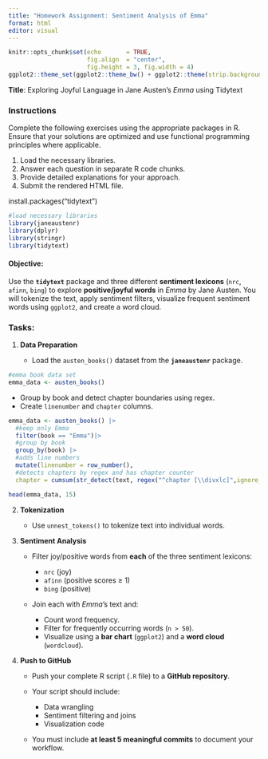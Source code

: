 ```yaml
---
title: "Homework Assignment: Sentiment Analysis of Emma"
format: html
editor: visual
---
```


```r
knitr::opts_chunk$set(echo       = TRUE, 
                      fig.align  = "center",
                      fig.height = 3, fig.width = 4)
ggplot2::theme_set(ggplot2::theme_bw() + ggplot2::theme(strip.background = ggplot2::element_rect(fill = "white")))
```

**Title**: Exploring Joyful Language in Jane Austen’s *Emma* using Tidytext


### **Instructions**


Complete the following exercises using the appropriate packages in R. Ensure that your solutions are optimized and use functional programming principles where applicable.

1.  Load the necessary libraries.
2.  Answer each question in separate R code chunks.
3.  Provide detailed explanations for your approach.
4.  Submit the rendered HTML file.

install.packages("tidytext")

```r
#load necessary libraries
library(janeaustenr)   
library(dplyr)         
library(stringr)       
library(tidytext)  

```

####  **Objective**:

Use the **`tidytext`** package and three different **sentiment lexicons** (`nrc`, `afinn`, `bing`) to explore **positive/joyful words** in *Emma* by Jane Austen. You will tokenize the text, apply sentiment filters, visualize frequent sentiment words using `ggplot2`, and create a word cloud.


### **Tasks**:

1. **Data Preparation** 

   * Load the `austen_books()` dataset from the **`janeaustenr`** package.
   
```r
#emma book data set
emma_data <- austen_books()

```

   * Group by book and detect chapter boundaries using regex.
   * Create `linenumber` and `chapter` columns.
   
```r
emma_data <- austen_books() |>
  #keep only Emma
  filter(book == "Emma")|>
  #group by book
  group_by(book) |> 
  #adds line numbers
  mutate(linenumber = row_number(),
  #detects chapters by regex and has chapter counter
  chapter = cumsum(str_detect(text, regex("^chapter [\\divxlc]",ignore_case = TRUE)))) 

head(emma_data, 15)
```

2. **Tokenization** 

   * Use `unnest_tokens()` to tokenize text into individual words.
   

3. **Sentiment Analysis** 

   * Filter joy/positive words from **each** of the three sentiment lexicons:

     * `nrc` (joy)
     * `afinn` (positive scores ≥ 1)
     * `bing` (positive)
   * Join each with *Emma*'s text and:

     * Count word frequency.
     * Filter for frequently occurring words (`n > 50`).
     * Visualize using a **bar chart** (`ggplot2`) and a **word cloud** (`wordcloud`).

4. **Push to GitHub** 

   * Push your complete R script (`.R` file) to a **GitHub repository**.
   * Your script should include:

     * Data wrangling
     * Sentiment filtering and joins
     * Visualization code
   * You must include **at least 5 meaningful commits** to document your workflow.




